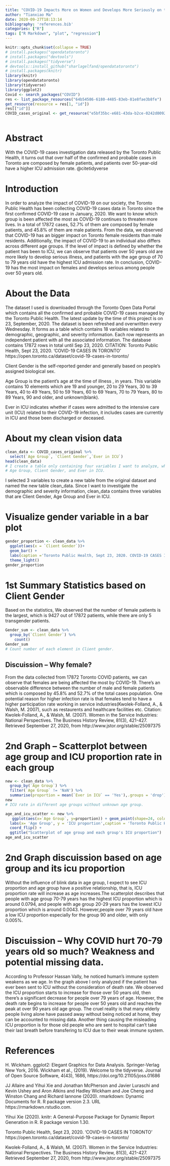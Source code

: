 ```yaml
---
title: "COVID-19 Impacts More on Women and Develops More Seriously on the Old"
author: "Tianxiao Ma"
date: 2020-09-27T18:13:14
bibliography: 'references.bib'
categories: ["R"]
tags: ["R Markdown", "plot", "regression"]
---
```


```r
knitr::opts_chunk$set(collapse = TRUE)
# install.packages("opendatatoronto")
# install.packages("devtools")
# install.packages("tidyverse")
# devtools::install_github("sharlagelfand/opendatatoronto")
# install.packages(knitr)
library(knitr)
library(opendatatoronto)
library(tidyverse)
library(ggplot2)
Covid <- search_packages("COVID")
res <- list_package_resources("64b54586-6180-4485-83eb-81e8fae3b8fe")
get_resource(resource = res[1, "id"])
res[["id"]]
COVID_cases_original <- get_resource("e5bf35bc-e681-43da-b2ce-0242d00922ad")
```
```
```
# Abstract

  With the COVID-19 cases investigation data released by the Toronto Public
  Health, it turns out that over half of the confirmed and probable cases in Toronto
  are composed by female patients, and patients over 50-year-old have a higher ICU
  admission rate.
  @citetidyverse

# Introduction

  In order to analyze the impact of COVID-19 on our society, the Toronto Public Health has been collecting COVID-19 cases data in Toronto since the first confirmed COVID-19 case in January, 2020. We want to know which group is been affected the most as COVID-19 continues to threaten more lives. In a total of 17872 cases, 52.7% of them are composed by female patients, and 45.8% of them are male patients. From the data, we observed that COVID-19 has an bigger impact on Toronto female residents than male residents. Additionally, the impact of COVID-19 to an individual also differs across different age groups. If the level of impact is defined by whether the patient has been to ICU, we can observe that patients over 50 years old are more likely to develop serious illness, and patients with the age group of 70 to 79 years old have the highest ICU admission rate. In conclusion, COVID-19 has the most impact on females and develops serious among people over 50 years old.
  
# About the Data
  The dataset I used is downloaded through the Toronto Open Data Portal which contains
all the confirmed and probable COVID-19 cases managed by the Toronto Public Health. The latest update by the time of this project is on 23, September, 2020.
The dataset is been refreshed and overwritten every Wednesday. It forms as a table which contains 18 variables related to demographic, geographic, and severity information. Each row represents an 
independent patient with all the associated information. 
  The database contains 17872 rows in total until Sep 23, 2020.
  CITATION: Toronto Public Health, Sept 23, 2020. ‘COVID-19 CASES IN TORONTO’ https://open.toronto.ca/dataset/covid-19-cases-in-toronto/

  Client Gender is the self-reported gender and generally based on people's assigned biological sex.

  Age Group is the patient's age at the time of illness , in years. This variable contains 10 elements which are 19 and younger, 20 to 29 Years, 30 to 39 Years, 40 to 49 Years, 50 to 59 Years, 60 to 69 Years, 70 to 79 Years, 80 to 89 Years, 90 and older, and unknown(blank).

  Ever in ICU indicates whether if cases were admitted to the intensive care unit (ICU) 
related to their COVID-19 infection, it includes cases are currently in ICU and those been discharged or deceased. 

# About my clean vision data  
```r
clean_data <- COVID_cases_original %>%
  select(`Age Group`, `Client Gender`,`Ever in ICU`)
head(clean_data)
# I create a table only containing four variables I want to analyze, which are 
# Age Group, Client Gender, and Ever in ICU.
```
  I selected 3 variables to create a new table from the original dataset and 
named the new table clean_data. Since I want to investigate the demographic and
severity information, clean_data contains three variables that are 
Client Gender, Age Group and Ever in ICU. 

# Visualize gender variable in a bar plot
```r
gender_proportion <- clean_data %>%
  ggplot(aes(x = `Client Gender`))+
  geom_bar() +
  labs(caption ='Toronto Public Health, Sept 23, 2020. COVID-19 CASES IN TORONTO')+ 
  theme_light()
gender_proportion
```

# 1st Summary Statistics based on Client Gender
  Based on the statistics, We observed that the number of female patients is the largest, which is 9427 out of 17872 patients, while there are only 5 transgender patients. 
```r
Gender_sum <- clean_data %>%
  group_by(`Client Gender`) %>% 
    count()
Gender_sum
# Count number of each element in Client gender.
```
  
## Discuission -- Why female? 
  From the data collected from 17872 Toronto COVID patients, we can observe that females are being affected the most by COVID-19. There's an observable difference between the number of male and female patients which is composed by 45.8% and 52.7% of the total cases population. One potential reason for higher infection rate is 
that females tend to have a higher participation rate working in service industries(Kwolek-Folland, A., & Walsh, M. 2007), such as restaurents and healthcare facilities etc.
  Citation: Kwolek-Folland, A., & Walsh, M. (2007). Women in the Service Industries: National Perspectives. The Business History Review, 81(3), 421-427. Retrieved September 27, 2020, from http://www.jstor.org/stable/25097375

# 2nd Graph -- Scatterplot between age group and ICU proportion rate in each group
```r
new <- clean_data %>%
  group_by(`Age Group`) %>%
  filter(`Age Group` != 'NaN') %>%
  summarise(proportion = mean(`Ever in ICU` == 'Yes'),.groups = 'drop')
new
# ICU rate in different age groups without unknown age group.

age_and_icu_scatter <- new %>%
   ggplot(aes(x=`Age Group`, y=proportion)) + geom_point(shape=24, color="red")+
  labs(x= 'Age Group', y = 'ICU proportion',caption = 'Toronto Public Health, Sept 23, 2020. COVID-19 CASES IN TORONTO')+
  coord_flip() +
  ggtitle("Scatterplot of age group and each group's ICU proportion")
age_and_icu_scatter

```

# 2nd Graph discuission based on age group and its icu proportion
  Without the influence of blink data in age group, I expect to see ICU proportion
  and age group have a positive relationship, that is, ICU proportion rate 
  will increase as age increases.The scatterplot describes that people
  with age group 70-79 years has the highest ICU proportion which is around 0.0794,
  and people with age group 20-29 years has the lowest ICU proportion which is 
  around 0.0043. However,people over 79 years old have a low 
  ICU proportion especially for the group 90 and older, with only 0.005%.

# Discuission -- Why COVID hurt 70-79 years old so much? Weakness and potential missing data.
  According to Professor Hassan Vally, he noticed human's immune system weakens 
  as we age. In the graph above I only analyzed if the patient has ever been sent to ICU 
  without the consideration of death rate. We observed the ICU proportion starts 
  to increase for those over 50 years old, then there's a significant decrease 
  for people over 79 years of age. However, the death rate begins to increase for
  people over 50 years old and reaches the peak at over 90 years old age group. 
  The cruel reality is that many elderly people living alone have passed away without
  being noticed at home, they can be accounted to missing data.
  Another thing causing the misleading ICU proportion is for those old people
  who are sent to hospital can't take their last breath before transfering to ICU
  due to their weak immune system.
  
# References
  H. Wickham. ggplot2: Elegant Graphics for Data Analysis. Springer-Verlag New York, 2016.
  Wickham et al., (2019). Welcome to the tidyverse. Journal of Open Source Software, 4(43), 1686,
  https://doi.org/10.21105/joss.01686
  
  JJ Allaire and Yihui Xie and Jonathan McPherson and Javier Luraschi and Kevin Ushey and Aron Atkins
  and Hadley Wickham and Joe Cheng and Winston Chang and Richard Iannone (2020). rmarkdown: Dynamic
  Documents for R. R package version 2.3. URL https://rmarkdown.rstudio.com.
  
  Yihui Xie (2020). knitr: A General-Purpose Package for Dynamic Report Generation in R. R package
  version 1.30.
  
  Toronto Public Health, Sept 23, 2020. 'COVID-19 CASES IN TORONTO'
  https://open.toronto.ca/dataset/covid-19-cases-in-toronto/
  
  Kwolek-Folland, A., & Walsh, M. (2007). Women in the Service Industries: 
  National Perspectives. The Business History Review, 81(3), 421-427. 
  Retrieved September 27, 2020, from http://www.jstor.org/stable/25097375